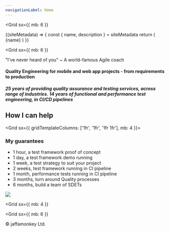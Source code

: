 ```yaml
---
navigationLabel: Home
---
```



<Grid
  sx={{
    mb: 6
  }}
>

<SiteMetaData>
  {(siteMetadata) => {
    const { name, description } = siteMetadata
    return (
      <Fragment>
        <Heading as='h1' variant="styles.h1">{name}</Heading>
      </Fragment>
    )
  }}
</SiteMetaData>
</Grid>


<Grid
  sx={{
    mb: 6
  }}
>
<Message variant='secondary'>"I've never heard of you" ~ A world-famous Agile coach</Message>

#### Quality Engineering for mobile and web app projects - from requirements to production

##### 25 years of providing quality assurance and testing services, across range of industries. 14 years of functional and performance test engineering, in CI/CD pipelines

</Grid>

## How I can help

<Grid  sx={{ gridTemplateColumns: ['1fr', '1fr', '1fr 1fr'], mb: 4 }}>  
<Box>

### My guarantees

- 1 hour, a test framework proof of concept
- 1 day, a test framework demo running
- 1 week, a test strategy to suit your project
- 2 weeks, test framework running in CI pipeline
- 1 month, performance tests running in CI pipeline
- 3 months, turn around Quality processes
- 6 months, build a team of SDETs

</Box>
<Box>

<Image src="https://raw.githubusercontent.com/jaffamonkey/gatsby-theme-terminal/main/static/images/clients.png" />

  </Box>
</Grid>

<Grid
  sx={{
    mb: 4
  }}
>
<Box>

</Box>
</Grid>

<Grid
  sx={{
    mb: 6
  }}
>
  <Box p={1}>
    &copy; jaffamonkey Ltd.
  </Box>
</Grid>